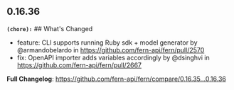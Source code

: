 ## 0.16.36
**`(chore):`** ## What's Changed
* feature: CLI supports running Ruby sdk + model generator by @armandobelardo in https://github.com/fern-api/fern/pull/2570
* fix: OpenAPI importer adds variables accordingly by @dsinghvi in https://github.com/fern-api/fern/pull/2667


**Full Changelog**: https://github.com/fern-api/fern/compare/0.16.35...0.16.36

